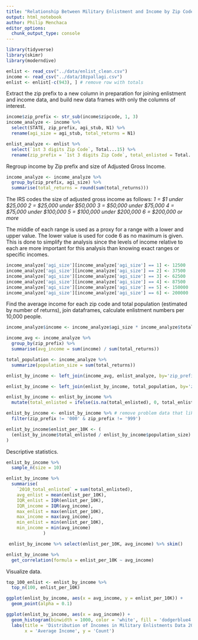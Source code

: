 ```yaml
---
title: "Relationship Between Military Enlistment and Income by Zip Code"
output: html_notebook
author: Philip Menchaca
editor_options: 
  chunk_output_type: console
---
```


```r
library(tidyverse)
library(skimr)
library(moderndive)

enlist <- read_csv("../data/enlist_clean.csv")
income <- read_csv("../data/10zpallagi.csv")
enlist <- enlist[-c(943), ] # remove row with totals
```


Extract the zip prefix to a new column in preparation for joining enlistment and
income data, and build new data frames with only the columns of interest.
```r
income$zip_prefix <- str_sub(income$zipcode, 1, 3)
income_analyze <- income %>%
  select(STATE, zip_prefix, agi_stub, N1) %>%
  rename(agi_size = agi_stub, total_returns = N1)

enlist_analyze <- enlist %>%
  select(`1st 3 digits Zip Code`, Total...15) %>%
  rename(zip_prefix = `1st 3 digits Zip Code`, total_enlisted = Total...15)
```


Regroup income by Zip prefix and size of Adjusted Gross Income.
```r
income_analyze <- income_analyze %>%
  group_by(zip_prefix, agi_size) %>%
  summarise(total_returns = round(sum(total_returns)))
```


The IRS codes the size of adjusted gross income as follows:
_1 = $1 under $25,000_
_2 = $25,000 under $50,000_
_3 = $50,000 under $75,000_
_4 = $75,000 under $100,000_
_5 = $100,000 under $200,000_
_6 = $200,000 or more_

The middle of each range is used as a proxy for a range with a lower and upper value.
The lower value is used for code 6 as no maximum is given. This is done to simplify
the analysis since the levels of income relative to each are more important for 
this analysis than knowing exact ranges or specific incomes.
```r
income_analyze['agi_size'][income_analyze['agi_size'] == 1] <- 12500
income_analyze['agi_size'][income_analyze['agi_size'] == 2] <- 37500
income_analyze['agi_size'][income_analyze['agi_size'] == 3] <- 62500
income_analyze['agi_size'][income_analyze['agi_size'] == 4] <- 87500
income_analyze['agi_size'][income_analyze['agi_size'] == 5] <- 150000
income_analyze['agi_size'][income_analyze['agi_size'] == 6] <- 200000
```


Find the average income for each zip code and total population (estimated by number
of returns), join dataframes, calculate enlistment numbers per 10,000 people.
```r
income_analyze$income <- income_analyze$agi_size * income_analyze$total_returns

income_avg <- income_analyze %>%
  group_by(zip_prefix) %>%
  summarise(avg_income = sum(income) / sum(total_returns))

total_population <- income_analyze %>%
  summarize(population_size = sum(total_returns))

enlist_by_income <- left_join(income_avg, enlist_analyze, by='zip_prefix')

enlist_by_income <- left_join(enlist_by_income, total_population, by='zip_prefix')

enlist_by_income <- enlist_by_income %>%
  mutate(total_enlisted = ifelse(is.na(total_enlisted), 0, total_enlisted))

enlist_by_income <- enlist_by_income %>% # remove problem data that likely aggregated into one zip
  filter(zip_prefix != '000' & zip_prefix != '999')

enlist_by_income$enlist_per_10K <- (
  (enlist_by_income$total_enlisted / enlist_by_income$population_size) * 10000
)

```


Descriptive statistics.
```r
enlist_by_income %>%
  sample_n(size = 10)

enlist_by_income %>%
  summarise(
    `2010_total_enlisted` = sum(total_enlisted),
    avg_enlist = mean(enlist_per_10K),
    IQR_enlist = IQR(enlist_per_10K),
    IQR_income = IQR(avg_income),
    max_enlist = max(enlist_per_10K),
    max_income = max(avg_income),
    min_enlist = min(enlist_per_10K),
    min_income = min(avg_income)
              )

 enlist_by_income %>% select(enlist_per_10K, avg_income) %>% skim()

enlist_by_income %>%
  get_correlation(formula = enlist_per_10K ~ avg_income)

```


Visualize data.
```r
top_100_enlist <- enlist_by_income %>%
  top_n(100, enlist_per_10K)

ggplot(enlist_by_income, aes(x = avg_income, y = enlist_per_10K)) +
  geom_point(alpha = 0.1)

ggplot(enlist_by_income, aes(x = avg_income)) +
  geom_histogram(binwidth = 1000, color = 'white', fill = 'dodgerblue4') +
  labs(title = 'Distribution of Incomes in Military Enlistments Data 2010',
       x = 'Average Income', y = 'Count')

```


